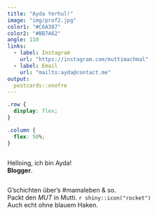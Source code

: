 ```yaml
---
title: "Ayda Yerhul!"
image: "img/prof2.jpg"
color1: "#C6A387"
color2: "#BB7A62"
angle: 110
links:
  - label: Instagram
    url: "https://instagram.com/muttimachmal"
  - label: Email
    url: "mailto:ayda@contact.me"
output:
  postcards::onofre
---
```


```css
.row {
  display: flex;
}

.column {
  flex: 50%;
}

```

<div class="row">
<div class="column">

Helloing, ich bin Ayda!  
**Blogger**.   
</div>
<div class="column">
G'schichten über's #mamaleben & so.  
Packt den *MUT* in Mutti. `r shiny::icon("rocket")`  
Auch echt ohne blauem Haken.  
</div>
</div> 

